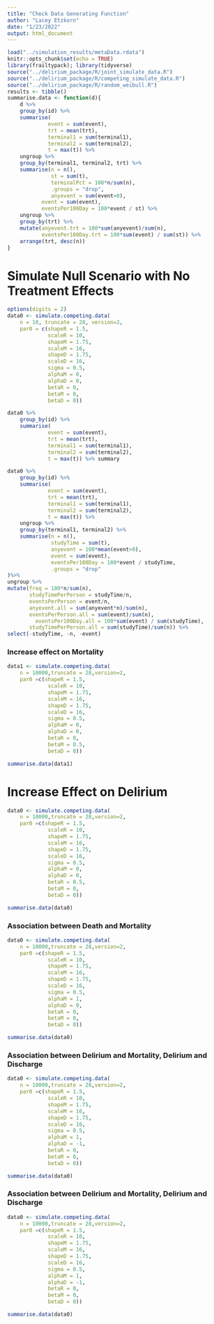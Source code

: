 ```yaml
---
title: "Check Data Generating Function"
author: "Lacey Etzkorn"
date: "1/23/2022"
output: html_document
---
```


```r
load("../simulation_results/metaData.rdata")
knitr::opts_chunk$set(echo = TRUE)
library(frailtypack); library(tidyverse)
source("../delirium_package/R/joint_simulate_data.R")
source("../delirium_package/R/competing_simulate_data.R")
source("../delirium_package/R/random_weibull.R")
results <- tibble()
summarise.data <- function(d){
	d %>%
	group_by(id) %>%
	summarise(
	         event = sum(event),
	         trt = mean(trt),
	         terminal1 = sum(terminal1),
	         terminal2 = sum(terminal2),
	         t = max(t)) %>%
	ungroup %>%
	group_by(terminal1, terminal2, trt) %>%
	summarise(n = n(),
	          st = sum(t),
	          terminalPct = 100*n/sum(n),
	          .groups = "drop",
	          anyevent = sum(event>0),
	       event = sum(event),
	       eventsPer100Day = 100*event / st) %>%
	ungroup %>%
	group_by(trt) %>% 
	mutate(anyevent.trt = 100*sum(anyevent)/sum(n),
	       eventsPer100Day.trt = 100*sum(event) / sum(st)) %>%
	arrange(trt, desc(n))
}
```


# Simulate Null Scenario with No Treatment Effects

```r
options(digits = 2)
data0 <- simulate.competing.data(
	n = 10, truncate = 28, version=2,
	par0 = c(shapeR = 1.5, 
	         scaleR = 10,
	         shapeM = 1.75, 
	         scaleM = 16,
	         shapeD = 1.75, 
	         scaleD = 16,
	         sigma = 0.5,
	         alphaM = 0,
	         alphaD = 0,
	         betaR = 0,
	         betaM = 0,
	         betaD = 0))

data0 %>%
	group_by(id) %>%
	summarise(
	         event = sum(event),
	         trt = mean(trt),
	         terminal1 = sum(terminal1),
	         terminal2 = sum(terminal2),
	         t = max(t)) %>% summary

data0 %>%
	group_by(id) %>%
	summarise(
	         event = sum(event),
	         trt = mean(trt),
	         terminal1 = sum(terminal1),
	         terminal2 = sum(terminal2),
	         t = max(t)) %>%
	ungroup %>%
	group_by(terminal1, terminal2) %>%
	summarise(n = n(),
	          studyTime = sum(t),
	          anyevent = 100*mean(event>0),
	          event = sum(event),
	          eventsPer100Day = 100*event / studyTime,
	          .groups = "drop"
)%>%
ungroup %>%
mutate(freq = 100*n/sum(n),
       studyTimePerPerson = studyTime/n,
       eventsPerPerson = event/n,
       anyevent.all = sum(anyevent*n)/sum(n),
       eventsPerPerson.all = sum(event)/sum(n),
	     eventsPer100Day.all = 100*sum(event) / sum(studyTime),
       studyTimePerPerson.all = sum(studyTime)/sum(n)) %>%
select(-studyTime, -n, -event)
```

### Increase effect on Mortality

```r
data1 <- simulate.competing.data(
	n = 10000,truncate = 28,version=2,
	par0 =c(shapeR = 1.5, 
	         scaleR = 10,
	         shapeM = 1.75, 
	         scaleM = 16,
	         shapeD = 1.75, 
	         scaleD = 16,
	         sigma = 0.5,
	         alphaM = 0,
	         alphaD = 0,
	         betaR = 0,
	         betaM = 0.5,
	         betaD = 0)) 

summarise.data(data1)
```

# Increase Effect on Delirium

```r
data0 <- simulate.competing.data(
	n = 10000,truncate = 28,version=2,
	par0 =c(shapeR = 1.5, 
	         scaleR = 10,
	         shapeM = 1.75, 
	         scaleM = 16,
	         shapeD = 1.75, 
	         scaleD = 16,
	         sigma = 0.5,
	         alphaM = 0,
	         alphaD = 0,
	         betaR = 0.5,
	         betaM = 0,
	         betaD = 0)) 

summarise.data(data0)
```

### Association between Death and Mortality

```r
data0 <- simulate.competing.data(
	n = 10000,truncate = 28,version=2,
	par0 =c(shapeR = 1.5, 
	         scaleR = 10,
	         shapeM = 1.75, 
	         scaleM = 16,
	         shapeD = 1.75, 
	         scaleD = 16,
	         sigma = 0.5,
	         alphaM = 1,
	         alphaD = 0,
	         betaR = 0,
	         betaM = 0,
	         betaD = 0)) 

summarise.data(data0)
```

### Association between Delirium and Mortality, Delirium and Discharge

```r
data0 <- simulate.competing.data(
	n = 10000,truncate = 28,version=2,
	par0 =c(shapeR = 1.5, 
	         scaleR = 10,
	         shapeM = 1.75, 
	         scaleM = 16,
	         shapeD = 1.75, 
	         scaleD = 16,
	         sigma = 0.5,
	         alphaM = 1,
	         alphaD = -1,
	         betaR = 0,
	         betaM = 0,
	         betaD = 0)) 

summarise.data(data0)
```

### Association between Delirium and Mortality, Delirium and Discharge

```r
data0 <- simulate.competing.data(
	n = 10000,truncate = 28,version=2,
	par0 =c(shapeR = 1.5, 
	         scaleR = 10,
	         shapeM = 1.75, 
	         scaleM = 16,
	         shapeD = 1.75, 
	         scaleD = 16,
	         sigma = 0.5,
	         alphaM = 1,
	         alphaD = -1,
	         betaR = 0,
	         betaM = 0,
	         betaD = 0)) 

summarise.data(data0)
```
